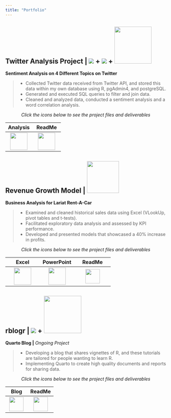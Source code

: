 ```yaml
---
title: "Portfolio"
---
```


::: {.card .border-primary .mb-3 style="max-width: 100rem;"}
::: card-header
# <b>Twitter Analysis Project \|</b> ![](images/rstudiobadge.svg) <b>+</b> ![](images/postgresql.svg) <b>+</b> ![](images/quarto.png){width="116"}
:::

::: card-body
<b>Sentiment Analysis on 4 Different Topics on Twitter</b>

<blockquote>

<ul>

<li>Collected Twitter data received from Twitter API, and stored this data within my own database using R, pgAdmin4, and postgreSQL.</li>

<li>Generated and executed SQL queries to filter and join data.</li>

<li>Cleaned and analyzed data, conducted a sentiment analysis and a word correlation analysis.</li>

</ul>

</blockquote>

<center><i>Click the icons below to see the project files and deliverables</i></center>

|                                                  Analysis                                                   |                                                       ReadMe                                                       |
|:-----------------------------------------------------------------------------------------------------------:|:------------------------------------------------------------------------------------------------------------------:|
| [![](images/journal-richtext.svg){width="54"}](https://bradfordjohnson.github.io/twitter-analysis-project/) | [![](images/github.svg){width="54"}](https://github.com/bradfordjohnson/twitter-analysis-project/blob/t/README.md) |
:::
:::

::: {.card .border-primary .mb-3 style="max-width: 100rem;"}
::: card-header
# <b>Revenue Growth Model \|</b> <img src="images/excel.svg" width="100"/>
:::

::: card-body
<b>Business Analysis for Lariat Rent-A-Car</b>

<blockquote>

<ul>

<li>Examined and cleaned historical sales data using Excel (VLookUp, pivot tables and t-tests).</li>

<li>Facilitated exploratory data analysis and assessed by KPI performance.</li>

<li>Developed and presented models that showcased a 40% increase in profits.</li>

</ul>

</blockquote>

<center><i>Click the icons below to see the project files and deliverables</i></center>

|                                                   Excel                                                    |                                                 PowerPoint                                                 |                                                      ReadMe                                                      |
|:----------------------------------------------------------------------------------------------------------:|:----------------------------------------------------------------------------------------------------------:|:----------------------------------------------------------------------------------------------------------------:|
| [![](images/filetype-xlsx.svg){width="54px"}](https://1drv.ms/x/s!Ahpkb3AfX4xfgsA0TbaqsDQorD8vKA?e=vEQXVr) | [![](images/filetype-pptx.svg){width="54px"}](https://1drv.ms/p/s!Ahpkb3AfX4xfgsAztt7OBQG6rwSqYg?e=HYOXor) | [![](images/github.svg){width="45"}](https://github.com/bradfordjohnson/thinkful/blob/main/capstone-1/README.md) |
:::
:::

::: {.card .border-primary .mb-3 style="max-width: 100rem;"}
::: card-header
# <b>rblogr \|</b> ![](images/rstudiobadge.svg) <b>+</b> ![](images/quarto.png){width="117"}
:::

::: card-body
<b>Quarto Blog \|</b><i> Ongoing Project</i>

<blockquote>

<ul>

<li>Developing a blog that shares vignettes of R, and these tutorials are tailored for people wanting to learn R.</li>

<li>Implementing Quarto to create high quality documents and reports for sharing data.</li>

</ul>

</blockquote>

<center><i>Click the icons below to see the project files and deliverables</i></center>

|                                           Blog                                            |                                                ReadMe                                                 |
|:-----------------------------------------------------------------------------------------:|:-----------------------------------------------------------------------------------------------------:|
| [![](images/journal-richtext.svg){width="45"}](https://bradfordjohnson.github.io/rblogr/) | [![](images/github.svg){width="45"}](https://github.com/bradfordjohnson/rblogr/blob/rblogr/README.md) |
:::
:::

